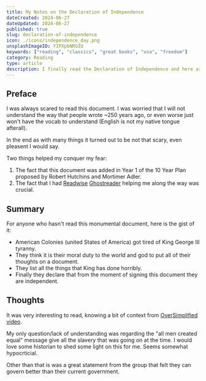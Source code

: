 ```yaml
---
title: My Notes on the Declaration of Independence
dateCreated: 2024-06-27
dateUpdated: 2024-06-27
published: true
slug: declaration-of-independence
icon: ./icons/independence_day.png
unsplashImageID: YIPXpbNRGIU
keywords: ["reading", "classics", "great books", "usa", "freedom"]
category: Reading
type: article
description: I finally read the Declaration of Independence and here are my thoughts on it.
---
```


## Preface

I was always scared to read this document. I was worried that I will not understand the way that
people wrote ~250 years ago, or even worse just won't have the vocab to understand (English is not my native tongue afterall).

In the end as with many things it turned out to be not that scary, even pleasent I would say.

Two things helped my conquer my fear:

1. The fact that this document was added in Year 1 of the 10 Year Plan proposed by Robert Hutchins and Mortimer Adler.
2. The fact that I had [Readwise](https://readwise.io/i/rasul) [Ghostreader](https://docs.readwise.io/reader/guides/ghostreader/overview) helping me along the way was crucial.


## Summary

For anyone who hasn't read this monumental document, here is the gist of it:
- American Colonies (united States of America) got tired of King George III tyranny.
- They think it is their moral duty to the world and god to put all of their thoughts on a document.
- They list all the things that King has done horribly.
- Finally they declare that from the moment of signing this document they are independent.

## Thoughts

It was very interesting to read, knowing a bit of context from [OverSimplified video](https://www.youtube.com/watch?v=gzALIXcY4pg).

My only question/lack of understanding was regarding the "all men created equal" message give all the slavery that was going on at the time.
I would love some historian to shed some light on this for me. Seems somewhat hypocrticial.

Other than that is was a great statement from the group that felt they can govern better than their current government.
